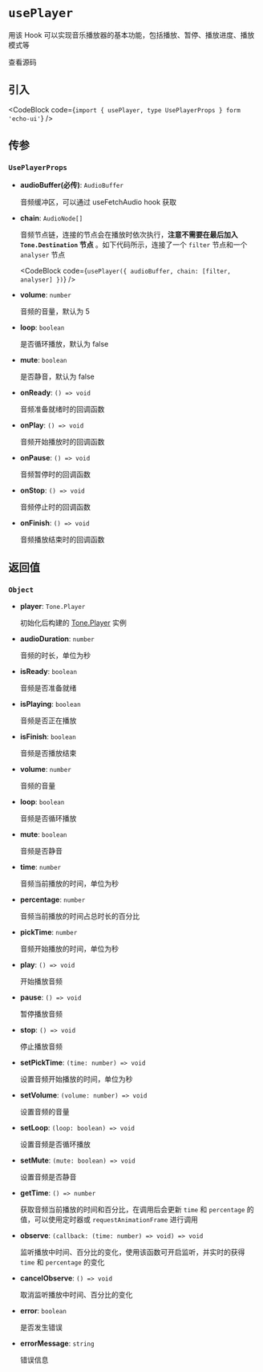 
# `usePlayer`

用该 Hook 可以实现音乐播放器的基本功能，包括播放、暂停、播放进度、播放模式等

<Link
  href="https://github.com/codeacme17/echo-ui/blob/main/packages/hooks/usePlayer.ts"
  target="_blank"
  size="sm"
  className="flex items-center"
>
  <Github className="w-4 h-4" />
  <span className="ml-2">查看源码</span>
</Link>

## 引入

<CodeBlock code={`import { usePlayer, type UsePlayerProps } form 'echo-ui'`} />

## 传参

### `UsePlayerProps`

- **audioBuffer(必传)**: `AudioBuffer`

  音频缓冲区，可以通过 <Link href='/zh/hook/useFetchAudio'>useFetchAudio</Link> hook 获取

- **chain**: `AudioNode[]`

  音频节点链，连接的节点会在播放时依次执行，**注意不需要在最后加入 `Tone.Destination` 节点** 。如下代码所示，连接了一个 `filter` 节点和一个 `analyser` 节点

  <CodeBlock code={`usePlayer({ audioBuffer, chain: [filter, analyser] })`} />

- **volume**: `number`

  音频的音量，默认为 5

- **loop**: `boolean`

  是否循环播放，默认为 false

- **mute**: `boolean`

  是否静音，默认为 false

- **onReady**: `() => void`

  音频准备就绪时的回调函数

- **onPlay**: `() => void`

  音频开始播放时的回调函数

- **onPause**: `() => void`

  音频暂停时的回调函数

- **onStop**: `() => void`

  音频停止时的回调函数

- **onFinish**: `() => void`

  音频播放结束时的回调函数

## 返回值

### `Object`

- **player**: `Tone.Player`

  初始化后构建的 [Tone.Player](https://tonejs.github.io/docs/14.7.77/Player) 实例

- **audioDuration**: `number`

  音频的时长，单位为秒

- **isReady**: `boolean`

  音频是否准备就绪

- **isPlaying**: `boolean`

  音频是否正在播放

- **isFinish**: `boolean`

  音频是否播放结束

- **volume**: `number`

  音频的音量

- **loop**: `boolean`

  音频是否循环播放

- **mute**: `boolean`

  音频是否静音

- **time**: `number`

  音频当前播放的时间，单位为秒

- **percentage**: `number`

  音频当前播放的时间占总时长的百分比

- **pickTime**: `number`

  音频开始播放的时间，单位为秒

- **play**: `() => void`

  开始播放音频

- **pause**: `() => void`

  暂停播放音频

- **stop**: `() => void`

  停止播放音频

- **setPickTime**: `(time: number) => void`

  设置音频开始播放的时间，单位为秒

- **setVolume**: `(volume: number) => void`

  设置音频的音量

- **setLoop**: `(loop: boolean) => void`

  设置音频是否循环播放

- **setMute**: `(mute: boolean) => void`

  设置音频是否静音

- **getTime**: `() => number`

  获取音频当前播放的时间和百分比，在调用后会更新 `time` 和 `percentage` 的值，可以使用定时器或 `requestAnimationFrame` 进行调用

- **observe**: `(callback: (time: number) => void) => void`

  监听播放中时间、百分比的变化，使用该函数可开启监听，并实时的获得 `time` 和 `percentage` 的变化

- **cancelObserve**: `() => void`

  取消监听播放中时间、百分比的变化

- **error**: `boolean`

  是否发生错误

- **errorMessage**: `string`

  错误信息
